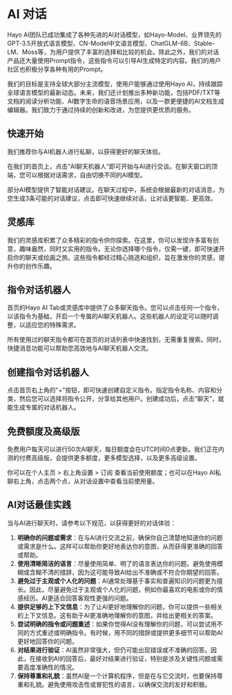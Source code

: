 # AI 对话
Hayo AI团队已成功集成了各种先进的AI对话模型，如Hayo-Model、业界领先的GPT-3.5开放式语言模型、CN-Model中文语言模型、ChatGLM-6B、Stable-LM、Moss等，为用户提供了丰富的选择和比较的机会。除此之外，我们的对话产品还大量使用Prompt指令，这些指令可以引导AI生成特定的内容。我们的用户社区也积极分享各种有用的Prompt。

我们的目标是支持全球大部分主流模型，使用户能够通过使用Hayo AI，持续跟踪全球语言模型的最新动态。未来，我们还计划推出多种新功能，包括PDF/TXT等文档的阅读分析功能、AI数字生命的语音场景应用，以及一款更便捷的AI文档生成编辑器。我们致力于通过持续的创新和改进，为您提供更优质的服务。


## 快速开始

我们推荐你与AI机器人进行私聊，以获得更好的聊天体验。

在我们的首页上，点击“AI聊天机器人”即可开始与AI进行交谈。在聊天窗口的顶端，您可以根据对话需求，自由切换不同的AI模型。

部分AI模型提供了智能对话建议。在聊天过程中，系统会根据最新的对话消息，为您生成3条可能的对话建议，点击即可快速继续对话，让对话更智能、更高效。

## 灵感库

我们的灵感库积累了众多精彩的指令供你探索。在这里，你可以发现许多富有创意，趣味盎然，同时又实用的指令。无论你选择哪个指令，仅需一键，即可快速开启你的聊天或绘画之旅。这些指令都经过精心挑选和组织，旨在激发你的灵感，提升你的创作乐趣。

## 指令对话机器人

首页的Hayo AI Tab或灵感库中提供了众多聊天指令。您可以点击任何一个指令，以该指令为基础，开启一个专属的AI聊天机器人。这些机器人的设定可以随时调整，以适应您的特殊需求。

所有使用过的聊天指令都可在首页的对话列表中快速找到，无需重复搜索。同时，快捷消息功能可以帮助您高效地与AI聊天机器人交流。

## 创建指令对话机器人

点击首页右上角的"+"按钮，即可快速创建自定义指令。指定指令名称、内容和分类，然后您可以选择将指令公开，分享给其他用户。创建成功后，点击“聊天”，就能生成专属的对话机器人。


## 免费额度及高级版

免费用户每天可以进行50次AI聊天，每日额度会在UTC时间0点更新。我们正在内测的付费高级版，会提供更多额度，更多模型选择，以及更多高级设置。

你可以在个人主页 > 右上角设置 > 订阅 查看当前使用额度；也可以在Hayo AI私聊右上角，点击两个点，从对话设置中查看当前使用量。

## AI对话最佳实践

当与AI进行聊天时，请参考以下规范，以获得更好的对话体验：

1. **明确你的问题或需求**：在与AI进行交流之前，确保你自己清楚地知道你的问题或需求是什么。这样可以帮助你更好地表达你的意图，从而获得更准确的回答或帮助。
2. **使用清晰简洁的语言**：尽量使用简单、明了的语言表达你的问题。避免使用模糊或含糊不清的措辞，因为这可能导致AI给出不准确或不符合你期望的回答。
3. **避免过于主观或个人化的问题**：AI通常处理基于事实和普遍知识的问题更为擅长。因此，尽量避免过于主观或个人化的问题，例如你最喜欢的电影或你的情感经历。AI更适合回答客观性更强的问题。
4. **提供足够的上下文信息**：为了让AI更好地理解你的问题，你可以提供一些相关的上下文信息。这有助于AI更准确地理解你的意图，并给出更相关的答案。
5. **尝试明确的指令或问题重述**：如果你觉得AI没有理解你的问题，可以尝试用不同的方式重述或明确指令。有时候，用不同的措辞或提供更多细节可以帮助AI更好地回答你的问题。
6. **对结果进行验证**：AI虽然非常强大，但仍可能出现错误或不准确的回答。因此，在接收到AI的回答后，最好对结果进行验证，特别是涉及关键性问题或需要高度准确性的情况。
7. **保持尊重和礼貌**：虽然AI是一个计算机程序，但是在与它交流时，也要保持尊重和礼貌。避免使用攻击性或冒犯性的语言，以确保交流的友好和积极。
